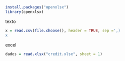 ```r
install.packages("openxlsx")
library(openxlsx)
```
texto
```r
x = read.csv(file.choose(), header = TRUE, sep =',)
x
```
excel
```r
dados = read.xlsx("credit.xlsx", sheet = 1)
```

